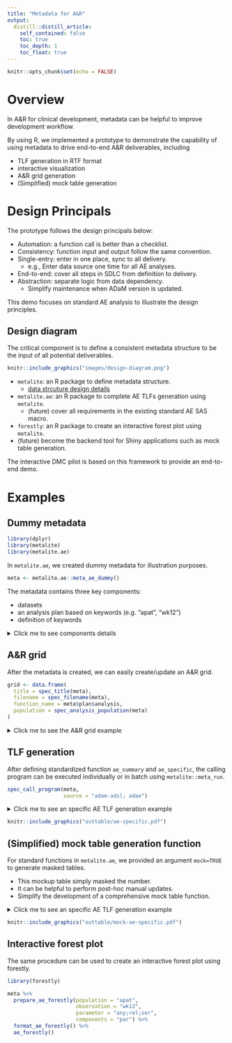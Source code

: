 ```yaml
---
title: "Metadata for A&R"
output:
  distill::distill_article:
    self_contained: false
    toc: true
    toc_depth: 1
    toc_float: true
---
```


```r
knitr::opts_chunk$set(echo = FALSE)
```

# Overview

In A&R for clinical development, 
metadata can be helpful to improve development workflow. 

By using R, we implemented a prototype to demonstrate 
the capability of using metadata to drive end-to-end A&R deliverables, including 

- TLF generation in RTF format 
- interactive visualization 
- A&R grid generation 
- (Simplified) mock table generation

# Design Principals

The prototype follows the design principals below:

- Automation: a function call is better than a checklist. 
- Consistency: function input and output follow the same convention.
- Single-entry: enter in one place, sync to all delivery. 
  - e.g., Enter data source one time for all AE analyses.
- End-to-end: cover all steps in SDLC from definition to delivery.
- Abstraction: separate logic from data dependency.
  - Simplify maintenance when ADaM version is updated.

This demo focuses on standard AE analysis to illustrate the design principles.

## Design diagram

The critical component is to define a consistent metadata structure to be the input 
of all potential deliverables. 

```r
knitr::include_graphics("images/design-diagram.png")
```

- `metalite`: an R package to define metadata structure.
  - [data strcuture design details](https://merck.github.io/metalite/articles/index.html)
- `metalite.ae`: an R package to complete AE TLFs generation using `metalite`. 
  - (future) cover all requirements in the existing standard AE SAS macro.
- `forestly`: an R package to create an interactive forest plot using `metalite`. 
- (future) become the backend tool for Shiny applications such as mock table generation.

The interactive DMC pilot is based on this framework to provide an end-to-end demo.

# Examples 

## Dummy metadata 

```r
library(dplyr)
library(metalite)
library(metalite.ae)
```

In `metalite.ae`, we created dummy metadata for illustration purposes.   

```r
meta <- metalite.ae::meta_ae_dummy()
```

The metadata contains three key components:

- datasets
- an analysis plan based on keywords (e.g. "apat", "wk12")
- definition of keywords

<details>
  <summary>Click me to see components details</summary>

### Datasets

- population level: adsl 
- observation level: adae 

```
ADaM Meta Data: 
   .$data_population 	Population data with 254 subjects 
   .$data_observation 	Observation data with 1191 records 
```

### Analysis plan based on keywords 

```r
meta$plan
```

### Keywords definition 

```
  Analysis population type:
    name        id  group var       subset                         label
1 'apat' 'USUBJID' 'TRTA'     SAFFL == 'Y' 'All Participants as Treated'


  Analysis observation type:
    name        id  group var          subset           label
1 'wk12' 'USUBJID' 'TRTA'        SAFFL == 'Y' 'Weeks 0 to 12'
```
</details>

## A&R grid 

After the metadata is created, we can easily create/update an A&R grid.

```r
grid <- data.frame(
  title = spec_title(meta),
  filename = spec_filename(meta),
  function_name = meta$plan$analysis,
  population = spec_analysis_population(meta)
)
```

<details>
  <summary>Click me to see the A&R grid example</summary>
  
```r
grid %>%
  mutate(across(everything(), ~ gsub("\n", "<br>", .x))) %>%
  gt::gt() %>%
  gt::fmt_markdown(columns = gt::everything()) 
```
</details>

## TLF generation

After defining standardized function `ae_summary` and `ae_specific`, the calling program
can be executed individually or in batch using `metalite::meta_run`. 

```r
spec_call_program(meta, 
                  source = "adam-adsl; adae")
```

<details>
  <summary>Click me to see an specific AE TLF generation example</summary>

Using helper functions in `metalite.ae` 
can define a project-specific call program to pair with the metadata.

```r
ae_specific <- function(meta, population, observation, parameter, source, mock = FALSE){
  
  path <- ifelse(mock, "outtable/mock-ae-specific.rtf", "outtable/ae-specific.rtf")
  
  meta %>% 
    prepare_ae_specific(population = population, 
                        observation = observation, 
                        parameter = parameter) %>%
    format_ae_specific(display = c("n", "prop"), 
                       mock = mock) %>%
    tlf_ae_specific(medra_version = "24.0", 
                    source = source,
                    path_outtable = path)
}

```

```r
ae_specific(meta, population = "apat", observation = "wk12", parameter = "rel", 
            source = "adam-adsl; adae")
```
</details>

```r
knitr::include_graphics("outtable/ae-specific.pdf")
```



## (Simplified) mock table generation function

For standard functions in `metalite.ae`, 
we provided an argument `mock=TRUE` to generate masked tables.

- This mockup table simply masked the number. 
- It can be helpful to perform post-hoc manual updates. 
- Simplify the development of a comprehensive mock table function.

<details>
  <summary>Click me to see an specific AE TLF generation example</summary>

```r
ae_specific(meta, population = "apat", observation = "wk12", parameter = "rel", 
            source = "adam-adsl; adae", 
            mock = TRUE)
```

</details>

```r
knitr::include_graphics("outtable/mock-ae-specific.pdf")
```

## Interactive forest plot 

The same procedure can be used to create an interactive forest plot using forestly.

```r
library(forestly)

meta %>% 
  prepare_ae_forestly(population = "apat",
                      observation = "wk12",
                      parameter = "any;rel;ser",
                      components = "par") %>%
  format_ae_forestly() %>%
  ae_forestly()
```


